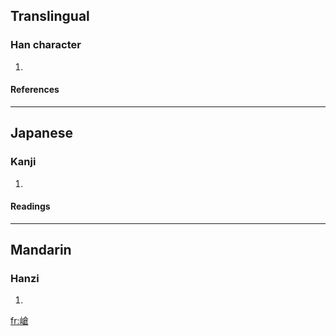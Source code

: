 ==Translingual==
===Han character===
{{Han char|rn=46|rad=山|as=10|sn=13|four=2876<sub>7</sub>|canj=山人戈口 (UOIR)}}
# {{defn|Han|sort=山10}}
====References====
{{Han ref|kx=0317.110|dkj=08332|dj=0617.340|hdz=10791.080|uh=5D62|ud=23906|bh=DD56|bd=56662}}
----
==Japanese==
===Kanji===
{{ja-kanji|grade=|rs=山10}}
# {{defn|Japanese}} 
====Readings====
{{ja-readings|on=[[そう]] (sō)|kun=}}
----
==Mandarin==
===Hanzi===
{{cmn-hanzi|pin=[[cāng]] ([[cang1]])|wg=ts'ang<sup>1</sup>}}
# {{defn|Mandarin}}

[[fr:嵢]]